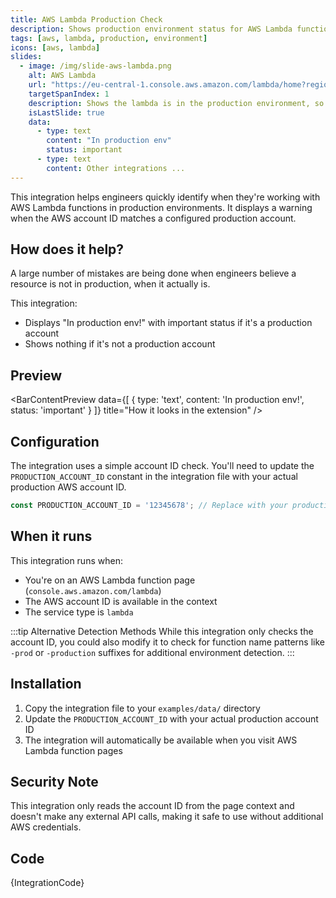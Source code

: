 ```yaml
---
title: AWS Lambda Production Check
description: Shows production environment status for AWS Lambda functions
tags: [aws, lambda, production, environment]
icons: [aws, lambda]
slides:
  - image: /img/slide-aws-lambda.png
    alt: AWS Lambda
    url: "https://eu-central-1.console.aws.amazon.com/lambda/home?region=eu-central-1#/functions/shop-order-processing?tab=code"
    targetSpanIndex: 1
    description: Shows the lambda is in the production environment, so be careful!
    isLastSlide: true
    data:
      - type: text
        content: "In production env"
        status: important
      - type: text
        content: Other integrations ...
---
```



<Slideshow slides={frontMatter.slides} />

This integration helps engineers quickly identify when they're working with AWS Lambda functions in production environments. It displays a warning when the AWS account ID matches a configured production account.

## How does it help?

A large number of mistakes are being done when engineers believe a resource is not in production, when it actually is.

This integration:
- Displays "In production env!" with important status if it's a production account
- Shows nothing if it's not a production account

## Preview

<BarContentPreview data={[
    {
      type: 'text',
      content: 'In production env!',
      status: 'important'
    }
  ]} title="How it looks in the extension" />

## Configuration

The integration uses a simple account ID check. You'll need to update the `PRODUCTION_ACCOUNT_ID` constant in the integration file with your actual production AWS account ID.

```javascript
const PRODUCTION_ACCOUNT_ID = '12345678'; // Replace with your production account ID
```

## When it runs

This integration runs when:
- You're on an AWS Lambda function page (`console.aws.amazon.com/lambda`)
- The AWS account ID is available in the context
- The service type is `lambda`

:::tip Alternative Detection Methods
While this integration only checks the account ID, you could also modify it to check for function name patterns like `-prod` or `-production` suffixes for additional environment detection.
:::

## Installation

1. Copy the integration file to your `examples/data/` directory
2. Update the `PRODUCTION_ACCOUNT_ID` with your actual production account ID
3. The integration will automatically be available when you visit AWS Lambda function pages

## Security Note

This integration only reads the account ID from the page context and doesn't make any external API calls, making it safe to use without additional AWS credentials.

## Code

<CodeBlock language="javascript" title="aws-lambda-production-check.integration.example.js">
{IntegrationCode}
</CodeBlock>
